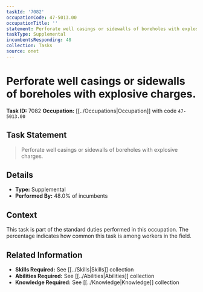 ```yaml
---
taskId: '7082'
occupationCode: 47-5013.00
occupationTitle: ''
statement: Perforate well casings or sidewalls of boreholes with explosive charges.
taskType: Supplemental
incumbentsResponding: 48
collection: Tasks
source: onet
---
```

# Perforate well casings or sidewalls of boreholes with explosive charges.

**Task ID:** 7082
**Occupation:** [[../Occupations|Occupation]] with code `47-5013.00`

## Task Statement

> Perforate well casings or sidewalls of boreholes with explosive charges.

## Details

- **Type:** Supplemental
- **Performed By:** 48.0% of incumbents

## Context

This task is part of the standard duties performed in this occupation. The percentage indicates how common this task is among workers in the field.

## Related Information

- **Skills Required:** See [[../Skills|Skills]] collection
- **Abilities Required:** See [[../Abilities|Abilities]] collection
- **Knowledge Required:** See [[../Knowledge|Knowledge]] collection
